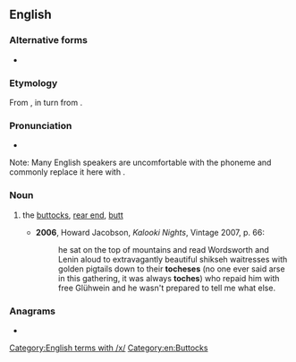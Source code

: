 ==English==

===Alternative forms===
* {{alter|en|tuches|tokhes|tuchus|tuchis|tookus|tochis|tuchas|tuckus|tochus}}

===Etymology===
From {{bor|en|yi|תּחת|tr=tokhes|t=buttocks}}, in turn from {{der|en|he|תחת|tr=tákhat|t=buttocks}}.

===Pronunciation===
* {{IPA|en|/ˈtɒxəs/|qual1=influenced by {{w|Litvish}}|/ˈtʊxəs/|qual2=influenced by {{w|Poylish}}}}
Note: Many English speakers are uncomfortable with the phoneme {{IPAchar|/x/}} and commonly replace it here with {{IPAchar|/k/}}.

===Noun===
{{en-noun|es}}

# {{lb|en|slang|chiefly|_|US}} the [[buttocks]], [[rear end]], [[butt]]
#* '''2006''', Howard Jacobson, ''Kalooki Nights'', Vintage 2007, p. 66:
#*: he sat on the top of mountains and read Wordsworth and Lenin aloud to extravagantly beautiful shikseh waitresses with golden pigtails down to their '''tocheses''' (no one ever said arse in this gathering, it was always '''toches''') who repaid him with free Glühwein and he wasn't prepared to tell me what else.

===Anagrams===
* {{anagrams|en|a=cehost|cothes}}

[[Category:English terms with /x/]]
[[Category:en:Buttocks]]